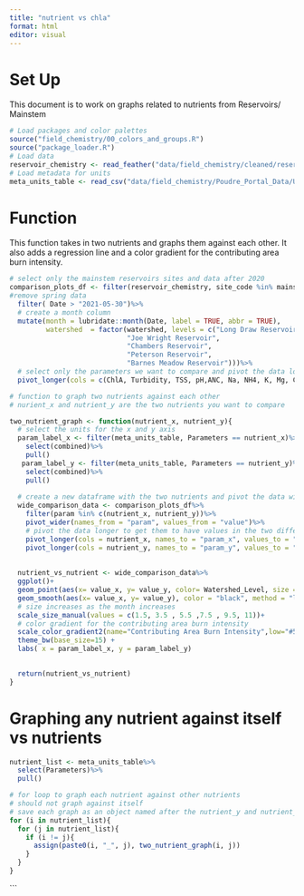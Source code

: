 ```yaml
---
title: "nutrient vs chla"
format: html
editor: visual
---
```


# Set Up

This document is to work on graphs related to nutrients from Reservoirs/ Mainstem

```r
# Load packages and color palettes
source("field_chemistry/00_colors_and_groups.R")
source("package_loader.R")
# Load data
reservoir_chemistry <- read_feather("data/field_chemistry/cleaned/reservoir_chem_2021_2022_062023.feather")
# Load metadata for units
meta_units_table <- read_csv("data/field_chemistry/Poudre_Portal_Data/Units_Cam_Peak.csv")

```

# Function

This function takes in two nutrients and graphs them against each other. It also adds a regression line and a color gradient for the contributing area burn intensity.

```r
# select only the mainstem reservoirs sites and data after 2020
comparison_plots_df <- filter(reservoir_chemistry, site_code %in% mainstem_Res_only & Year >2020)%>%
#remove spring data
  filter( Date > "2021-05-30")%>%
  # create a month column
  mutate(month = lubridate::month(Date, label = TRUE, abbr = TRUE),
         watershed  = factor(watershed, levels = c("Long Draw Reservoir", 
                             "Joe Wright Reservoir", 
                             "Chambers Reservoir", 
                             "Peterson Reservoir", 
                             "Barnes Meadow Reservoir")))%>%
  # select only the parameters we want to compare and pivot the data longer
  pivot_longer(cols = c(ChlA, Turbidity, TSS, pH,ANC, Na, NH4, K, Mg, Ca, F, Cl, PO4, SO4, SC,NO3, DOC, DTN),names_to = "param", values_to = "value")

# function to graph two nutrients against each other
# nurient_x and nutrient_y are the two nutrients you want to compare

two_nutrient_graph <- function(nutrient_x, nutrient_y){
  # select the units for the x and y axis
  param_label_x <- filter(meta_units_table, Parameters == nutrient_x)%>%
    select(combined)%>%
    pull()
   param_label_y <- filter(meta_units_table, Parameters == nutrient_y)%>%
    select(combined)%>%
    pull()
  
  # create a new dataframe with the two nutrients and pivot the data wider
  wide_comparison_data <- comparison_plots_df%>%
    filter(param %in% c(nutrient_x, nutrient_y))%>%
    pivot_wider(names_from = "param", values_from = "value")%>%
    # pivot the data longer to get them to have values in the two different columns
    pivot_longer(cols = nutrient_x, names_to = "param_x", values_to = "value_x")%>%
    pivot_longer(cols = nutrient_y, names_to = "param_y", values_to = "value_y")
  
  
  nutrient_vs_nutrient <- wide_comparison_data%>%
  ggplot()+
  geom_point(aes(x= value_x, y= value_y, color= Watershed_Level, size = month), alpha = .5)+
  geom_smooth(aes(x= value_x, y= value_y), color = "black", method = "lm", se= F)+
  # size increases as the month increases
  scale_size_manual(values = c(1.5, 3.5 , 5.5 ,7.5 , 9.5, 11))+
  # color gradient for the contributing area burn intensity
  scale_color_gradient2(name="Contributing Area Burn Intensity",low="#56B4E9", mid="#F0E442", high="#D55E00", guide="colourbar", midpoint=0.225, limits=c(0,0.45576),) +
  theme_bw(base_size=15) +
  labs( x = param_label_x, y = param_label_y)
  

  return(nutrient_vs_nutrient)
}


```

# Graphing any nutrient against itself vs nutrients

```r

nutrient_list <- meta_units_table%>%
  select(Parameters)%>%
  pull()

# for loop to graph each nutrient against other nutrients
# should not graph against itself
# save each graph as an object named after the nutrient_y and nutrient_x
for (i in nutrient_list){
  for (j in nutrient_list){
    if (i != j){
      assign(paste0(i, "_", j), two_nutrient_graph(i, j))
    }
  }
}

```

\`\`\`
